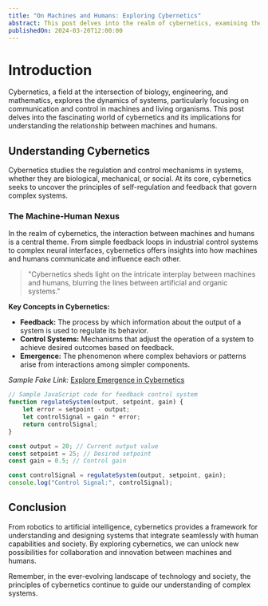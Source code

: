```yaml
---
title: "On Machines and Humans: Exploring Cybernetics"
abstract: This post delves into the realm of cybernetics, examining the interactions between machines and humans and their implications for society.
publishedOn: 2024-03-20T12:00:00
---
```


# Introduction

Cybernetics, a field at the intersection of biology, engineering, and mathematics, explores the dynamics of systems, particularly focusing on communication and control in machines and living organisms. This post delves into the fascinating world of cybernetics and its implications for understanding the relationship between machines and humans.

## Understanding Cybernetics

Cybernetics studies the regulation and control mechanisms in systems, whether they are biological, mechanical, or social. At its core, cybernetics seeks to uncover the principles of self-regulation and feedback that govern complex systems.

### The Machine-Human Nexus

In the realm of cybernetics, the interaction between machines and humans is a central theme. From simple feedback loops in industrial control systems to complex neural interfaces, cybernetics offers insights into how machines and humans communicate and influence each other.

> "Cybernetics sheds light on the intricate interplay between machines and humans, blurring the lines between artificial and organic systems."

**Key Concepts in Cybernetics:**
- **Feedback:** The process by which information about the output of a system is used to regulate its behavior.
- **Control Systems:** Mechanisms that adjust the operation of a system to achieve desired outcomes based on feedback.
- **Emergence:** The phenomenon where complex behaviors or patterns arise from interactions among simpler components.

*Sample Fake Link:* [Explore Emergence in Cybernetics](https://example.com/emergence-cybernetics)

```javascript
// Sample JavaScript code for feedback control system
function regulateSystem(output, setpoint, gain) {
    let error = setpoint - output;
    let controlSignal = gain * error;
    return controlSignal;
}

const output = 20; // Current output value
const setpoint = 25; // Desired setpoint
const gain = 0.5; // Control gain

const controlSignal = regulateSystem(output, setpoint, gain);
console.log("Control Signal:", controlSignal);
```

## Conclusion

From robotics to artificial intelligence, cybernetics provides a framework for understanding and designing systems that integrate seamlessly with human capabilities and society. By exploring cybernetics, we can unlock new possibilities for collaboration and innovation between machines and humans.

Remember, in the ever-evolving landscape of technology and society, the principles of cybernetics continue to guide our understanding of complex systems.

